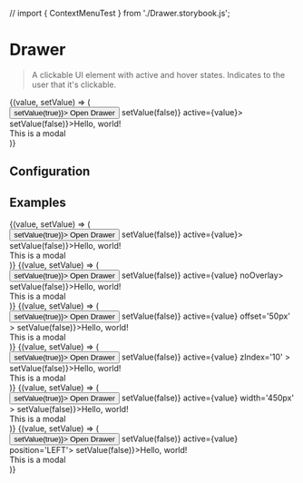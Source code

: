 // import { ContextMenuTest } from './Drawer.storybook.js';

# Drawer

> A clickable UI element with active and hover states. Indicates to the user that it's clickable.

<CodeBlock>
  {(value, setValue) => (
    <div>
      <Button onClick={() => setValue(true)}> Open Drawer </Button>
      <Drawer onClose={() => setValue(false)} active={value}>
        <Drawer.Header onClose={() => setValue(false)}>Hello, world!</Drawer.Header>
        <div style={{ padding: 24 }}>This is a modal</div>
      </Drawer>
    </div>
  )}
</CodeBlock>

## Configuration

<ConfigBlock of={Drawer} />

## Examples
<CodeBlock title='Type: Default'>
  {(value, setValue) => (
    <div>
      <Button onClick={() => setValue(true)}> Open Drawer </Button>
      <Drawer onClose={() => setValue(false)} active={value}>
        <Drawer.Header onClose={() => setValue(false)}>Hello, world!</Drawer.Header>
        <div style={{ padding: 24 }}>This is a modal</div>
      </Drawer>
    </div>
  )}
</CodeBlock>

 <CodeBlock title='Type: No Overlay'>
  {(value, setValue) => (
    <div>
      <Button onClick={() => setValue(true)}> Open Drawer </Button>
      <Drawer onClose={() => setValue(false)} active={value} noOverlay>
        <Drawer.Header onClose={() => setValue(false)}>Hello, world!</Drawer.Header>
        <div style={{ padding: 24 }}>This is a modal</div>
      </Drawer>
    </div>
  )}
</CodeBlock>

 <CodeBlock title='Type: Custom OffSet'>
  {(value, setValue) => (
    <div>
      <Button onClick={() => setValue(true)}> Open Drawer </Button>
      <Drawer onClose={() => setValue(false)} active={value} offset='50px' >
        <Drawer.Header onClose={() => setValue(false)}>Hello, world!</Drawer.Header>
        <div style={{ padding: 24 }}>This is a modal</div>
      </Drawer>
    </div>
  )}
</CodeBlock>

 <CodeBlock title='Type: Custom Z-Index'>
  {(value, setValue) => (
    <div>
      <Button onClick={() => setValue(true)}> Open Drawer </Button>
      <Drawer onClose={() => setValue(false)} active={value} zIndex='10' >
        <Drawer.Header onClose={() => setValue(false)}>Hello, world!</Drawer.Header>
        <div style={{ padding: 24 }}>This is a modal</div>
      </Drawer>
    </div>
  )}
</CodeBlock>

 <CodeBlock title='Type: Custom Width'>
  {(value, setValue) => (
    <div>
      <Button onClick={() => setValue(true)}> Open Drawer </Button>
      <Drawer onClose={() => setValue(false)} active={value} width='450px' >
        <Drawer.Header onClose={() => setValue(false)}>Hello, world!</Drawer.Header>
        <div style={{ padding: 24 }}>This is a modal</div>
      </Drawer>
    </div>
  )}
</CodeBlock>

 <CodeBlock title='Type: Positon Left'>
  {(value, setValue) => (
    <div>
      <Button onClick={() => setValue(true)}> Open Drawer </Button>
      <Drawer onClose={() => setValue(false)} active={value} position='LEFT'>
        <Drawer.Header onClose={() => setValue(false)}>Hello, world!</Drawer.Header>
        <div style={{ padding: 24 }}>This is a modal</div>
      </Drawer>
    </div>
  )}
</CodeBlock>